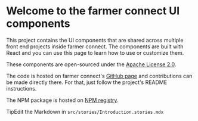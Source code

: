 
<Meta title="Example/Introduction" />

<style>{`
  .tip {
    display: inline-block;
    border-radius: 1em;
    font-size: 11px;
    line-height: 12px;
    font-weight: 700;
    background: #E7FDD8;
    color: #66BF3C;
    padding: 4px 12px;
    margin-right: 10px;
    vertical-align: top;
  }

  .tip-wrapper {
    font-size: 13px;
    line-height: 20px;
    margin-top: 40px;
    margin-bottom: 40px;
  }

  .tip-wrapper code {
    font-size: 12px;
    display: inline-block;
  }

  
`}</style>

# Welcome to the farmer connect UI components

This project contains the UI components that are shared across multiple front end projects inside farmer connect.
The components are built with React and you can use this page to learn how to use or customize them.

These components are open-sourced under the [Apache License 2.0](https://github.com/farmerconnect/farmerconnect-ui/blob/main/LICENSE).

The code is hosted on farmer connect's [GitHub page](https://github.com/farmerconnect/farmerconnect-ui) and contributions can be made directly there. For that, just follow the project's README instructions.

The NPM package is hosted on [NPM registry](https://www.npmjs.com/package/@farmerconnect/farmerconnect-ui).

<div className="tip-wrapper">
  <span className="tip">Tip</span>Edit the Markdown in <code>src/stories/Introduction.stories.mdx</code>
</div>
